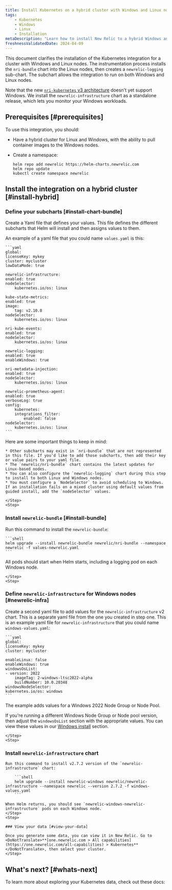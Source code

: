 ```yaml
---
title: Install Kubernetes on a hybrid cluster with Windows and Linux nodes
tags:
    - Kubernetes
    - Windows
    - Linux
    - Installation
metaDescription: "Learn how to install New Relic to a hybrid Windows and Linux Kubernetes cluster."
freshnessValidatedDate: 2024-04-09
---
```


This document clarifies the installation of the Kubernetes integration for a cluster with Windows and Linux nodes. The instrumentation process installs the `nri-bundle` chart into the Linux nodes, then creates a `newrelic-logging` sub-chart. The subchart allows the integration to run on both Windows and Linux nodes.

Note that the new [`nri-kubernetes` v3 architecture](/docs/kubernetes-pixie/kubernetes-integration/advanced-configuration/changes-since-v3/) doesn't yet support Windows. We install the `newrelic-infrastructure` chart as a standalone release, which lets you monitor your Windows workloads.

## Prerequisites [#prerequisites]

To use this integration, you should:

* Have a hybrid cluster for Linux and Windows, with the ability to pull container images to the Windows nodes.
* Create a namespace:

    ```shell
    helm repo add newrelic https://helm-charts.newrelic.com
    helm repo update
    kubectl create namespace newrelic
    ```

## Install the integration on a hybrid cluster [#install-hybrid]

<Steps>
    <Step>

### Define your subcharts [#install-chart-bundle]

Create a Yaml file that defines your values. This file defines the different subcharts that Helm will install and then assigns values to them.

An example of a yaml file that you could name `values.yaml` is this:

    ```yaml
    global:
    licenseKey: mykey
    cluster: mycluster
    lowDataMode: true
    
    newrelic-infrastructure:
    enabled: true
    nodeSelector:
        kubernetes.io/os: linux
    
    kube-state-metrics:
    enabled: true
    image:
        tag: v2.10.0
    nodeSelector:
        kubernetes.io/os: linux
    
    nri-kube-events:
    enabled: true
    nodeSelector:
        kubernetes.io/os: linux
    
    newrelic-logging:
    enabled: true
    enableWindows: true
    
    nri-metadata-injection:
    enabled: true
    nodeSelector:
        kubernetes.io/os: linux
    
    newrelic-prometheus-agent:
    enabled: true
    verboseLog: true
    config:
        kubernetes:
        integrations_filter:
            enabled: false
    nodeSelector:
        kubernetes.io/os: linux
    ```

Here are some important things to keep in mind:

    * Other subcharts may exist in `nri-bundle` that are not represented in this file. If you'd like to add those subcharts, then add their key or value pairs to your yaml file. 
    * The `newrelic/nri-bundle` chart contains the latest updates for Linux-based nodes. 
    * You can also configure the `newrelic-logging` chart during this step to install to both Linux and Windows nodes.
    * You must configure a `NodeSelector` to avoid scheduling to Windows. If an installation fails on a mixed cluster using default values from guided install, add the `nodeSelector` values.

    </Step>
    <Step>

### Install `newrelic-bundle` [#install-bundle]

Run this command to install the `newrelic-bundle`:

    ```shell
    helm upgrade --install newrelic-bundle newrelic/nri-bundle --namespace newrelic -f values-newrelic.yaml
    ```

All pods should start when Helm starts, including a logging pod on each Windows node.

    </Step>
    <Step>

### Define `newrelic-infrastructure` for Windows nodes [#newrelic-infra]

Create a second yaml file to add values for the `newrelic-infrastructure` v2 chart. This is a separate yaml file from the one you created in step one. This is an example yaml file for `newrelic-infrastructure` that you could name `windows-values.yaml`:

    ```yaml
    global:
    licenseKey: mykey
    cluster: mycluster
    
    enableLinux: false
    enableWindows: true
    windowsOsList:
    - version: 2022
        imageTag: 2-windows-ltsc2022-alpha
        buildNumber: 10.0.20348
    windowsNodeSelector:
    kubernetes.io/os: windows
    ```

The example adds values for a Windows 2022 Node Group or Node Pool. 

If you're running a different Windows Node Group or Node pool version, then adjust the `windowsOsList` section with the appropriate values. You can view these values in our [Windows install](/docs/kubernetes-pixie/kubernetes-integration/installation/kubernetes-integration-install-configure/#windows-install) section.

    </Step>
    <Step>

### Install `newrelic-infrastructure` chart

    Run this command to install v2.7.2 version of the `newrelic-infrastructure` chart:

        ```shell
        helm upgrade --install newrelic-windows newrelic/newrelic-infrastructure --namespace newrelic --version 2.7.2 -f windows-values.yaml
        ```

    When Helm returns, you should see `newrelic-windows-newrelic-infrastructure` pods on each Windows node.
    </Step>
    <Step>

    ### View your data [#view-your-data]

    Once you generate some data, you can view it in New Relic. Go to <DoNotTranslate>**[one.newrelic.com > All capabilities](https://one.newrelic.com/all-capabilities) > Kubernetes**</DoNotTranslate>, then select your cluster.
    </Step>
</Steps>

## What's next? [#whats-next]

To learn more about exploring your Kubernetes data, check out these docs:

<DocTiles>
<DocTile title="Learn about Kubernetes cluster" path="/docs/kubernetes-pixie/kubernetes-integration/understand-use-data/kubernetes-cluster-explorer/" ></DocTile>
<DocTile title="Query your Kubernetes data" path="/docs/kubernetes-pixie/kubernetes-integration/understand-use-data/kubernetes-cluster-explorer" ></DocTile>
<DocTile title="Set alerts on Kubernetes" path="/docs/kubernetes-pixie/kubernetes-integration/advanced-configuration/kubernetes-integration-predefined-alert-policy" ></DocTile>
</DocTiles>

